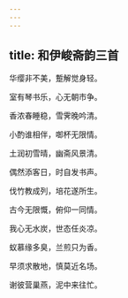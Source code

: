 ```yaml
---
---
---
```

title: 和伊峻斋韵三首
---



华缨非不美，蹔解觉身轻。

室有琴书乐，心无朝市争。

香浓春睡稳，雪霁晚吟清。

小酌谁相伴，啣杯无限情。

土润初雪晴，幽斋风景清。

偶然添客日，时自发书声。

伐竹教成列，培花遂所生。

古今无限慨，俯仰一同情。

我心无水炭，世态任炎凉。

蚁慕缘多臭，兰煎只为香。

早须求散地，慎莫近名场。

谢彼营巢燕，泥中来往忙。